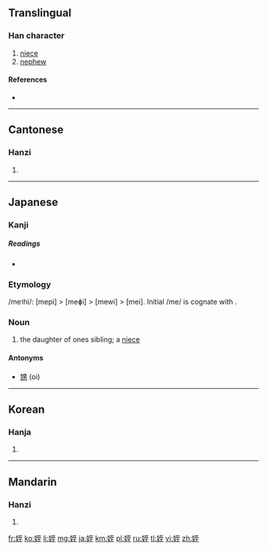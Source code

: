 {{also|侄}}
==Translingual==

===Han character===
{{Han char|rn=38|rad=女|as=06|sn=9|four=4141<sub>4</sub>|canj=女一戈土 (VMIG)|ids=⿰[[女]][[至]]}}

# [[niece]]
# [[nephew]]

====References====
* {{Han ref|kx=0260.190|dkj=06226|dj=0526.180|hdz=21043.110|uh=59EA|ud=23018|bh=ABBF|bd=43967}}

----

==Cantonese==

===Hanzi===
{{yue-hanzi|jyut=|y=jat6}}

# {{defn|lang=yue|sort=女06}}

----

==Japanese==

===Kanji===
{{ja-kanji|grade=|rs=女06}}

=====Readings=====
* {{ja-readings|on=[[てつ]] (tetsu), [[ちつ]] (chitsu)|kun=[[めい]] (mei), [[おい]] (oi)}}

===Etymology===
/me<small>1</small>hi/: [mepi] > [meɸi] > [mewi] > [mei]. Initial /me/ is cognate with {{term|女|me<sub>1</sub>|female}}.

===Noun===
{{ja-noun|k|hira=めい|hhira=めひ|rom=mei}}

# the daughter of ones sibling; a [[niece]]

====Antonyms====
* [[甥]] (oi)

----

==Korean==

===Hanja===
{{ko-hanja|hangeul=[[질]], [[절]]|rv=jil, jeol|mr=chil, chŏl}}

# {{defn|lang=ko|sort=女06}}

----

==Mandarin==

===Hanzi===
{{cmn-hanzi|pin=[[zhí]] ([[zhi2]])|wg=chih<sup>2</sup>}}

# {{defn|lang=cmn|sort=女06}}

[[fr:姪]]
[[ko:姪]]
[[li:姪]]
[[mg:姪]]
[[ja:姪]]
[[km:姪]]
[[pl:姪]]
[[ru:姪]]
[[tl:姪]]
[[vi:姪]]
[[zh:姪]]